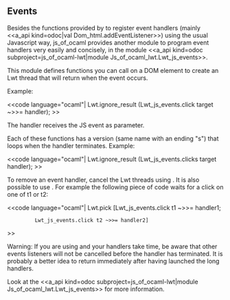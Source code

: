 == Events ==

Besides the functions provided by {{{Dom_html}}} to register event handlers
(mainly <<a_api kind=odoc|val Dom_html.addEventListener>>)
using the usual Javascript way, js_of_ocaml provides another module to
program event handlers very easily and concisely, in the module
<<a_api kind=odoc subproject=js_of_ocaml-lwt|module Js_of_ocaml_lwt.Lwt_js_events>>.

This module defines functions you can call on a DOM element to create
an Lwt thread that will return when the event occurs.

Example:

<<code language="ocaml"|
Lwt.ignore_result (Lwt_js_events.click target ~>>= handler);
>>

The handler receives the JS event as parameter.

Each of these functions has a version (same name with an ending "s")
that loops when the handler terminates. Example:

<<code language="ocaml"|
Lwt.ignore_result (Lwt_js_events.clicks target handler);
>>

To remove an event handler, cancel the Lwt threads using {{{Lwt.cancel}}}.
It is also possible to use {{{Lwt.pick}}}.
For example the following piece of code waits
for a click on one of t1 or t2:

<<code language="ocaml"|
Lwt.pick [Lwt_js_events.click t1 ~>>= handler1;
          Lwt_js_events.click t2 ~>>= handler2]
>>

Warning: If you are using {{{Lwt.pick}}} and your handlers take time,
be aware that other events listeners will not be cancelled
before the handler has terminated. It is probably a better idea
to return immediately after having launched the long handlers.


Look at the <<a_api kind=odoc subproject=js_of_ocaml-lwt|module Js_of_ocaml_lwt.Lwt_js_events>>
for more information.
